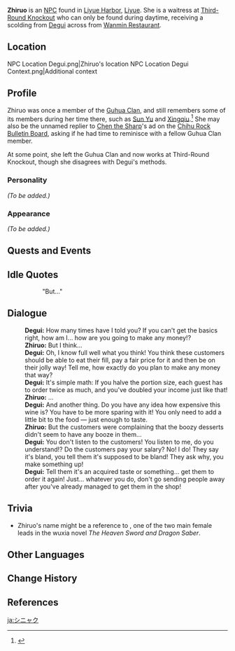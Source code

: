 {{Meta
<!-- Remove this template after adding the missing info -->
|missing_NPC_profile  = yes
}}
{{Character Infobox
|type             = NPC
|image            = NPC Zhiruo.png
|region           = Liyue
|affiliation      = Third-Round Knockout
|affiliation2     = Guhua Clan
|affiliationNote2 = Formerly
|title            = Waitress, Third-Round Knockout
|voiceJP          = Maki Hida ({{ja|肥田 真紀}})<ref>Archived, Amuleto: [https://web.archive.org/web/20210516185844/amuleto.jp/talents/肥田-真紀.html JP VA's Profile]<!--[[File:Archived Webpage – Amuleto Maki Hida (肥田 真紀) – JP VA%27s Profile.png]]--></ref>
}}
'''Zhiruo''' {{Lang|zh=芷若|zh_rm=Zhǐruò}} is an [[NPC]] found in [[Liyue Harbor]], [[Liyue]]. She is a waitress at [[Third-Round Knockout]] who can only be found during daytime, receiving a scolding from [[Degui]] across from [[Wanmin Restaurant]].

==Location==
<gallery>
NPC Location Degui.png|Zhiruo's location
NPC Location Degui Context.png|Additional context
</gallery>

==Profile==
<!-- detailed story/lore information goes here -->
Zhiruo was once a member of the [[Guhua Clan]], and still remembers some of its members during her time there, such as [[Sun Yu]] and [[Xingqiu]].<ref>{{Ref/Quest|Yesteryear's Lanterns and the Guhua of Today}}</ref> She may also be the unnamed replier to [[Chen the Sharp]]'s ad on the [[Chihu Rock Bulletin Board]], asking if he had time to reminisce with a fellow Guhua Clan member.

At some point, she left the Guhua Clan and now works at Third-Round Knockout, though she disagrees with Degui's methods.

===Personality===
''(To be added.)''

===Appearance===
''(To be added.)''

==Quests and Events==
{{Quests and Events}}

==Idle Quotes==
{{Dialogue start}}
:: {{A|VO Zhiruo 01.ogg}} "But..."
{{Dialogue end}}

==Dialogue==
{{Dialogue start}}
:'''Degui:''' How many times have I told you? If you can't get the basics right, how am I... how are you going to make any money!?
:'''Zhiruo:''' But I think...
:'''Degui:''' Oh, I know full well what you think! You think these customers should be able to eat their fill, pay a fair price for it and then be on their jolly way! Tell me, how exactly do you plan to make any money that way?
:'''Degui:''' It's simple math: If you halve the portion size, each guest has to order twice as much, and you've doubled your income just like that!
:'''Zhiruo:''' ...
:'''Degui:''' And another thing. Do you have any idea how expensive this wine is? You have to be more sparing with it! You only need to add a little bit to the food &mdash; just enough to taste.
:'''Zhiruo:''' But the customers were complaining that the boozy desserts didn't seem to have any booze in them...
:'''Degui:''' You don't listen to the customers! You listen to me, do you understand!? Do the customers pay your salary? No! I do! They say it's bland, you tell them it's supposed to be bland! They ask why, you make something up!
:'''Degui:''' Tell them it's an acquired taste or something... get them to order it again! Just... whatever you do, don't go sending people away after you've already managed to get them in the shop!
{{Dialogue end}}

==Trivia==
* Zhiruo's name might be a reference to {{w|Zhou Zhiruo}}, one of the two main female leads in the wuxia novel ''The Heaven Sword and Dragon Saber''.

==Other Languages==
{{Other Languages
|default_hidden = 1
|en      = Zhiruo
|zhs     = 芷若
|zhs_rm  = Zhǐruò
|zht     = 芷若
|zht_rm  = Zhǐruò
|ja      = シニャク
|ja_rm   = Shi'nyaku
|ko      = 지약
|ko_rm   = Jiyak
|es      = Zhiruo
|fr      = Zhiruo
|ru      = Чжи Жо
|th      = Zhiruo
|vi      = Zhiruo
|de      = Zhiruo
|id      = Zhiruo
|pt      = Zhiruo
|tr      = Zhiruo
|it      = Zhiruo
}}

==Change History==
{{Change History|1.0}}

==References==
{{Reflist}}

[[ja:シニャク]]